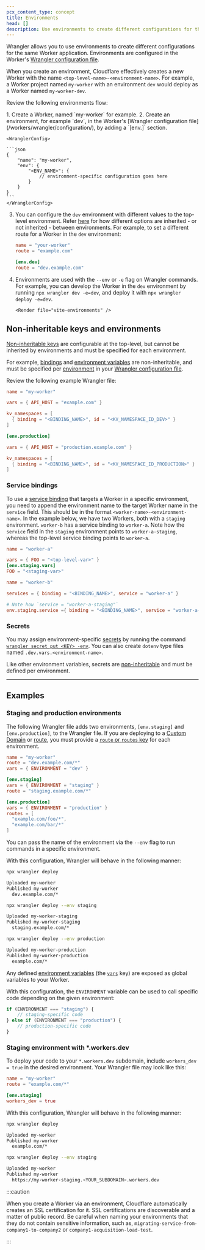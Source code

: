 ```yaml
---
pcx_content_type: concept
title: Environments
head: []
description: Use environments to create different configurations for the same Worker application.
---
```



Wrangler allows you to use environments to create different configurations for the same Worker application. Environments are configured in the Worker's [Wrangler configuration file](/workers/wrangler/configuration/).

When you create an environment, Cloudflare effectively creates a new Worker with the name `<top-level-name>-<environment-name>`. For example, a Worker project named `my-worker` with an environment `dev` would deploy as a Worker named `my-worker-dev`.

Review the following environments flow:

<Steps>
1. Create a Worker, named `my-worker` for example.
2. Create an environment, for example `dev`, in the Worker's [Wrangler configuration file](/workers/wrangler/configuration/), by adding a `[env.<ENV_NAME>]` section.

    <WranglerConfig>

    ```json
    {
    	"name": "my-worker",
    	"env": {
    		"<ENV_NAME>": {
    			// environment-specific configuration goes here
    		}
    	}
    }
    ```
    </WranglerConfig>

3.  You can configure the `dev` environment with different values to the top-level environment. Refer [here](/workers/wrangler/configuration/#environments) for how different options are inherited - or not inherited - between environments.
    For example, to set a different route for a Worker in the `dev` environment:

    <WranglerConfig>

    ```toml
    name = "your-worker"
    route = "example.com"

    [env.dev]
    route = "dev.example.com"
    ```

    </WranglerConfig>

4.  Environments are used with the `--env` or `-e` flag on Wrangler commands. For example, you can develop the Worker in the `dev` environment by running `npx wrangler dev -e=dev`, and deploy it with `npx wrangler deploy -e=dev`.

        <Render file="vite-environments" />

</Steps>

## Non-inheritable keys and environments

[Non-inheritable keys](/workers/wrangler/configuration/#non-inheritable-keys) are configurable at the top-level, but cannot be inherited by environments and must be specified for each environment.

For example, [bindings](/workers/runtime-apis/bindings/) and [environment variables](/workers/configuration/environment-variables/) are non-inheritable, and must be specified per [environment](/workers/wrangler/environments/) in your [Wrangler configuration file](/workers/wrangler/configuration/).

Review the following example Wrangler file:

<WranglerConfig>

```toml
name = "my-worker"

vars = { API_HOST = "example.com" }

kv_namespaces = [
  { binding = "<BINDING_NAME>", id = "<KV_NAMESPACE_ID_DEV>" }
]

[env.production]

vars = { API_HOST = "production.example.com" }

kv_namespaces = [
  { binding = "<BINDING_NAME>", id = "<KV_NAMESPACE_ID_PRODUCTION>" }
]
```

</WranglerConfig>

### Service bindings

To use a [service binding](/workers/wrangler/configuration/#service-bindings) that targets a Worker in a specific environment, you need to append the environment name to the target Worker name in the `service` field. This should be in the format `<worker-name>-<environment-name>`.
In the example below, we have two Workers, both with a `staging` environment. `worker-b` has a service binding to `worker-a`. Note how the `service` field in the `staging` environment points to `worker-a-staging`, whereas the top-level service binding points to `worker-a`.

<WranglerConfig>

```toml
name = "worker-a"

vars = { FOO = "<top-level-var>" }
[env.staging.vars]
FOO = "<staging-var>"
```

</WranglerConfig>

<WranglerConfig>

```toml
name = "worker-b"

services = { binding = "<BINDING_NAME>", service = "worker-a" }

# Note how `service = "worker-a-staging"`
env.staging.service ={ binding = "<BINDING_NAME>", service = "worker-a-staging" }
```

</WranglerConfig>

### Secrets

You may assign environment-specific [secrets](/workers/configuration/secrets/) by running the command [`wrangler secret put <KEY> -env`](/workers/wrangler/commands/#put). You can also create `dotenv` type files named `.dev.vars.<environment-name>`.

Like other environment variables, secrets are [non-inheritable](/workers/wrangler/configuration/#non-inheritable-keys) and must be defined per environment.

---

## Examples

### Staging and production environments

The following Wrangler file adds two environments, `[env.staging]` and `[env.production]`, to the Wrangler file. If you are deploying to a [Custom Domain](/workers/configuration/routing/custom-domains/) or [route](/workers/configuration/routing/routes/), you must provide a [`route` or `routes` key](/workers/wrangler/configuration/) for each environment.

<WranglerConfig>

```toml
name = "my-worker"
route = "dev.example.com/*"
vars = { ENVIRONMENT = "dev" }

[env.staging]
vars = { ENVIRONMENT = "staging" }
route = "staging.example.com/*"

[env.production]
vars = { ENVIRONMENT = "production" }
routes = [
  "example.com/foo/*",
  "example.com/bar/*"
]
```

</WranglerConfig>

You can pass the name of the environment via the `--env` flag to run commands in a specific environment.

With this configuration, Wrangler will behave in the following manner:

```sh
npx wrangler deploy
```

```sh output
Uploaded my-worker
Published my-worker
  dev.example.com/*
```

```sh
npx wrangler deploy --env staging
```

```sh output
Uploaded my-worker-staging
Published my-worker-staging
  staging.example.com/*
```

```sh
npx wrangler deploy --env production
```

```sh output
Uploaded my-worker-production
Published my-worker-production
  example.com/*
```

Any defined [environment variables](/workers/configuration/environment-variables/) (the [`vars`](/workers/wrangler/configuration/) key) are exposed as global variables to your Worker.

With this configuration, the `ENVIRONMENT` variable can be used to call specific code depending on the given environment:

```js
if (ENVIRONMENT === "staging") {
	// staging-specific code
} else if (ENVIRONMENT === "production") {
	// production-specific code
}
```

### Staging environment with \*.workers.dev

To deploy your code to your `*.workers.dev` subdomain, include `workers_dev = true` in the desired environment. Your Wrangler file may look like this:

<WranglerConfig>

```toml
name = "my-worker"
route = "example.com/*"

[env.staging]
workers_dev = true
```

</WranglerConfig>

With this configuration, Wrangler will behave in the following manner:

```sh
npx wrangler deploy
```

```sh output
Uploaded my-worker
Published my-worker
  example.com/*
```

```sh
npx wrangler deploy --env staging
```

```sh output
Uploaded my-worker
Published my-worker
  https://my-worker-staging.<YOUR_SUBDOMAIN>.workers.dev
```

:::caution

When you create a Worker via an environment, Cloudflare automatically creates an SSL certification for it. SSL certifications are discoverable and a matter of public record. Be careful when naming your environments that they do not contain sensitive information, such as, `migrating-service-from-company1-to-company2` or `company1-acquisition-load-test`.

:::
